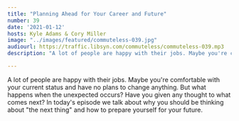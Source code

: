 ```yaml
---
title: "Planning Ahead for Your Career and Future"
number: 39
date: '2021-01-12'
hosts: Kyle Adams & Cory Miller
image: "../images/featured/commuteless-039.jpg"
audiourl: https://traffic.libsyn.com/commuteless/commuteless-039.mp3
description: "A lot of people are happy with their jobs. Maybe you're comfortable with your current status and have no plans to change anything. But what happens when the unexpected occurs? Have you given any thought to what comes next? In today's episode we talk about why you should be thinking about \"the next thing\" and how to prepare yourself for your future."

---
```


A lot of people are happy with their jobs. Maybe you're comfortable with your current status and have no plans to change anything. But what happens when the unexpected occurs? Have you given any thought to what comes next? In today's episode we talk about why you should be thinking about "the next thing" and how to prepare yourself for your future. 
